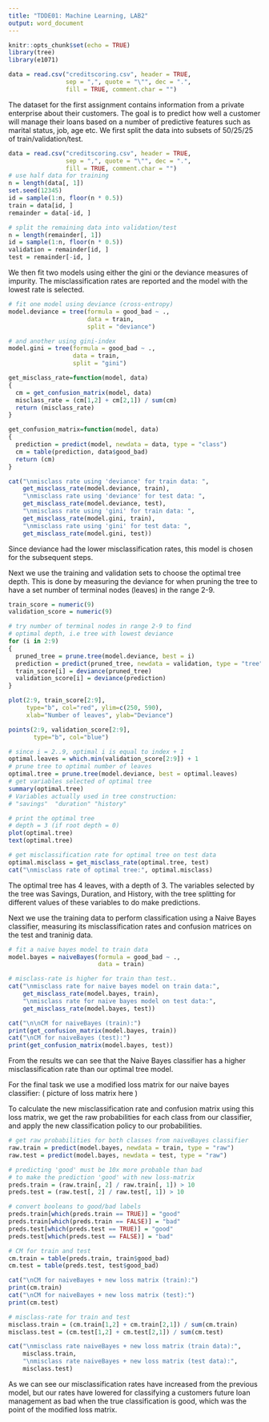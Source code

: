 ```yaml
---
title: "TDDE01: Machine Learning, LAB2"
output: word_document
---
```




```r
knitr::opts_chunk$set(echo = TRUE)
library(tree)
library(e1071)

data = read.csv("creditscoring.csv", header = TRUE, 
                sep = ",", quote = "\"", dec = ".", 
                fill = TRUE, comment.char = "")
```

The dataset for the first assignment contains information from a private enterprise about their customers. The goal is to predict how well a customer will manage their loans based on a number of predictive features such as marital status, job, age etc. We first split the data into subsets of 50/25/25 of train/validation/test.

```r
data = read.csv("creditscoring.csv", header = TRUE, 
                sep = ",", quote = "\"", dec = ".", 
                fill = TRUE, comment.char = "")
# use half data for training
n = length(data[, 1])
set.seed(12345)
id = sample(1:n, floor(n * 0.5))
train = data[id, ]
remainder = data[-id, ]

# split the remaining data into validation/test
n = length(remainder[, 1])
id = sample(1:n, floor(n * 0.5))
validation = remainder[id, ]
test = remainder[-id, ]
```

We then fit two models using either the gini or the deviance measures of impurity. The misclassification rates are reported and the model with the lowest rate is selected.

```r
# fit one model using deviance (cross-entropy)
model.deviance = tree(formula = good_bad ~ ., 
                      data = train,
                      split = "deviance")

# and another using gini-index
model.gini = tree(formula = good_bad ~ ., 
                  data = train,
                  split = "gini")

get_misclass_rate=function(model, data)
{
  cm = get_confusion_matrix(model, data)
  misclass_rate = (cm[1,2] + cm[2,1]) / sum(cm)
  return (misclass_rate)
}

get_confusion_matrix=function(model, data)
{
  prediction = predict(model, newdata = data, type = "class")
  cm = table(prediction, data$good_bad)
  return (cm)
}

cat("\nmisclass rate using 'deviance' for train data: ", 
    get_misclass_rate(model.deviance, train),
    "\nmisclass rate using 'deviance' for test data: ",
    get_misclass_rate(model.deviance, test),
    "\nmisclass rate using 'gini' for train data: ", 
    get_misclass_rate(model.gini, train),
    "\nmisclass rate using 'gini' for test data: ",
    get_misclass_rate(model.gini, test))
```

Since deviance had the lower misclassification rates, this model is chosen for the subsequent steps.

Next we use the training and validation sets to choose the optimal tree depth. This is done by measuring the deviance for when pruning the tree to have a set number of terminal nodes (leaves) in the range 2-9. 

```r
train_score = numeric(9)
validation_score = numeric(9)

# try number of terminal nodes in range 2-9 to find
# optimal depth, i.e tree with lowest deviance
for (i in 2:9)
{
  pruned_tree = prune.tree(model.deviance, best = i)
  prediction = predict(pruned_tree, newdata = validation, type = "tree")
  train_score[i] = deviance(pruned_tree)
  validation_score[i] = deviance(prediction)
}

plot(2:9, train_score[2:9], 
     type="b", col="red", ylim=c(250, 590),
     xlab="Number of leaves", ylab="Deviance")

points(2:9, validation_score[2:9], 
       type="b", col="blue")

# since i = 2..9, optimal i is equal to index + 1
optimal.leaves = which.min(validation_score[2:9]) + 1
# prune tree to optimal number of leaves
optimal.tree = prune.tree(model.deviance, best = optimal.leaves)
# get variables selected of optimal tree
summary(optimal.tree)
# Variables actually used in tree construction:
# "savings"  "duration" "history" 

# print the optimal tree
# depth = 3 (if root depth = 0)
plot(optimal.tree)
text(optimal.tree)

# get misclassification rate for optimal tree on test data
optimal.misclass = get_misclass_rate(optimal.tree, test)
cat("\nmisclass rate of optimal tree:", optimal.misclass)
```

The optimal tree has 4 leaves, with a depth of 3. The variables selected by the tree was Savings, Duration, and History, with the tree splitting for different values of these variables to do make predictions.

Next we use the training data to perform classification using a Naive Bayes classifier, measuring its misclassification rates and confusion matrices on the test and traninig data.

```r
# fit a naive bayes model to train data
model.bayes = naiveBayes(formula = good_bad ~ ., 
                         data = train)

# misclass-rate is higher for train than test..
cat("\nmisclass rate for naive bayes model on train data:",
    get_misclass_rate(model.bayes, train),
    "\nmisclass rate for naive bayes model on test data:",
    get_misclass_rate(model.bayes, test))

cat("\n\nCM for naiveBayes (train):")
print(get_confusion_matrix(model.bayes, train))
cat("\nCM for naiveBayes (test):")
print(get_confusion_matrix(model.bayes, test))
```
From the results we can see that the Naive Bayes classifier has a higher misclassification rate than our optimal tree model.

For the final task we use a modified loss matrix for our naive bayes classifier:
( picture of loss matrix here )

To calculate the new misclassification rate and confusion matrix using this loss matrix, we get the raw probabilities for each class from our classifier, and apply the new classification policy to our probabilities.

```r
# get raw probabilities for both classes from naiveBayes classifier
raw.train = predict(model.bayes, newdata = train, type = "raw")
raw.test = predict(model.bayes, newdata = test, type = "raw")

# predicting 'good' must be 10x more probable than bad
# to make the prediction 'good' with new loss-matrix 
preds.train = (raw.train[, 2] / raw.train[, 1]) > 10
preds.test = (raw.test[, 2] / raw.test[, 1]) > 10

# convert booleans to good/bad labels
preds.train[which(preds.train == TRUE)] = "good"
preds.train[which(preds.train == FALSE)] = "bad"
preds.test[which(preds.test == TRUE)] = "good"
preds.test[which(preds.test == FALSE)] = "bad"

# CM for train and test
cm.train = table(preds.train, train$good_bad)
cm.test = table(preds.test, test$good_bad)

cat("\nCM for naiveBayes + new loss matrix (train):")
print(cm.train)
cat("\nCM for naiveBayes + new loss matrix (test):")
print(cm.test)

# misclass-rate for train and test
misclass.train = (cm.train[1,2] + cm.train[2,1]) / sum(cm.train)
misclass.test = (cm.test[1,2] + cm.test[2,1]) / sum(cm.test)

cat("\nmisclass rate naiveBayes + new loss matrix (train data):",
    misclass.train,
    "\nmisclass rate naiveBayes + new loss matrix (test data):",
    misclass.test)

```

As we can see our misclassification rates have increased from the previous model, but our rates have lowered for classifying a customers future loan management as bad when the true classification is good, which was the point of the modified loss matrix.

